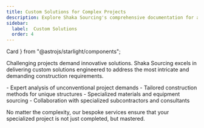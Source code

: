 ```yaml
---
title: Custom Solutions for Complex Projects
description: Explore Shaka Sourcing's comprehensive documentation for an in-depth look at our premium tools and construction services. 
sidebar:
  label:  Custom Solutions
  order: 4
---
```


  Card
} from "@astrojs/starlight/components";

Challenging projects demand innovative solutions. Shaka Sourcing excels in delivering custom solutions engineered to address the most intricate and demanding construction requirements.

<Card title="Our custom services provide:" icon="puzzle">
  - Expert analysis of unconventional project demands
  - Tailored construction methods for unique structures
  - Specialized materials and equipment sourcing
  - Collaboration with specialized subcontractors and consultants
</Card>

No matter the complexity, our bespoke services ensure that your specialized project is not just completed, but mastered.